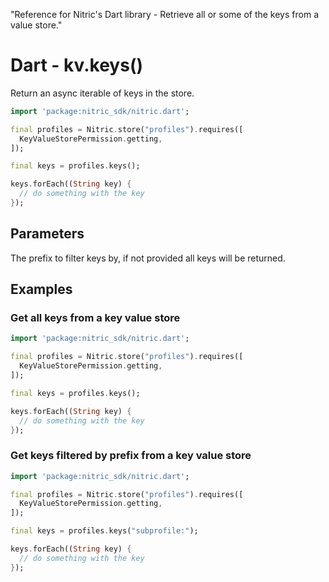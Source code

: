   "Reference for Nitric's Dart library - Retrieve all or some of the keys from a value store."

# Dart - kv.keys()

Return an async iterable of keys in the store.

```dart
import 'package:nitric_sdk/nitric.dart';

final profiles = Nitric.store("profiles").requires([
  KeyValueStorePermission.getting,
]);

final keys = profiles.keys();

keys.forEach((String key) {
  // do something with the key
});
```

## Parameters

<Properties>
  <Property name="prefix" type="String">
    The prefix to filter keys by, if not provided all keys will be returned.
  </Property>
</Properties>

## Examples

### Get all keys from a key value store

```dart
import 'package:nitric_sdk/nitric.dart';

final profiles = Nitric.store("profiles").requires([
  KeyValueStorePermission.getting,
]);

final keys = profiles.keys();

keys.forEach((String key) {
  // do something with the key
});
```

### Get keys filtered by prefix from a key value store

```dart
import 'package:nitric_sdk/nitric.dart';

final profiles = Nitric.store("profiles").requires([
  KeyValueStorePermission.getting,
]);

final keys = profiles.keys("subprofile:");

keys.forEach((String key) {
  // do something with the key
});
```
